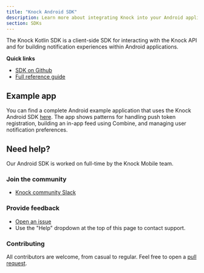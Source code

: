 ```yaml
---
title: "Knock Android SDK"
description: Learn more about integrating Knock into your Android applications through our Android SDK.
section: SDKs
---
```


The Knock Kotlin SDK is a client-side SDK for interacting with the Knock API and for building notification experiences within Android applications.

**Quick links**

- [SDK on Github](https://github.com/knocklabs/knock-android)
- [Full reference guide](/sdks/android/reference)

## Example app

You can find a complete Android example application that uses the Knock Android SDK [here](https://github.com/knocklabs/knock-android). The app shows patterns for handling push token registration, building an in-app feed using Combine, and managing user notification preferences.

## Need help?

Our Android SDK is worked on full-time by the Knock Mobile team.

### Join the community

- [Knock community Slack](https://knock.app/join-slack)

### Provide feedback

- [Open an issue](https://github.com/knocklabs/knock-android/issues/new)
- Use the "Help" dropdown at the top of this page to contact support.

### Contributing

All contributors are welcome, from casual to regular. Feel free to open a [pull request](https://github.com/knocklabs/knock-android/pulls/new).
